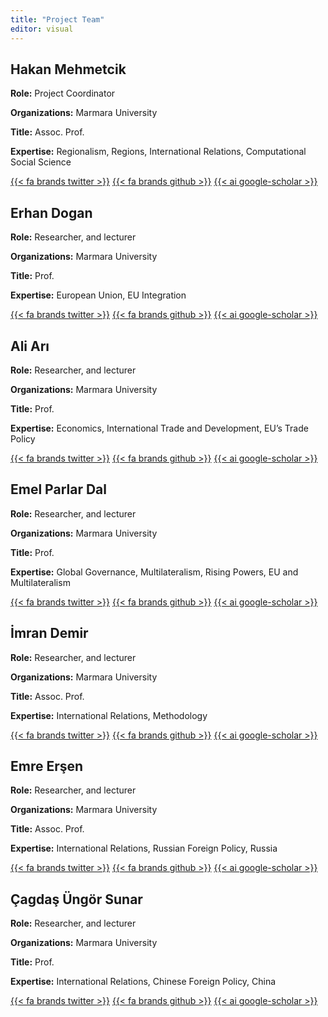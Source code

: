 ```yaml
---
title: "Project Team"
editor: visual
---
```


## Hakan Mehmetcik

**Role:** Project Coordinator

**Organizations:** Marmara University

**Title:** Assoc. Prof.

**Expertise:** Regionalism, Regions, International Relations, Computational Social Science

[{{< fa brands twitter >}}](https://twitter.com/HakanMehmetcik) [{{< fa brands github >}}](https://github.com/HakanMehmetcik) [{{< ai google-scholar >}}](https://scholar.google.com/citations?user=EP6861cAAAAJ&hl=tr&oi=ao)

## Erhan Dogan

**Role:** Researcher, and lecturer

**Organizations:** Marmara University

**Title:** Prof.

**Expertise:** European Union, EU Integration

[{{< fa brands twitter >}}]() [{{< fa brands github >}}]() [{{< ai google-scholar >}}](https://scholar.google.com/citations?user=QevK0rMAAAAJ&hl=tr&oi=ao)

## Ali Arı

**Role:** Researcher, and lecturer

**Organizations:** Marmara University

**Title:** Prof.

**Expertise:** Economics, International Trade and Development, EU's Trade Policy

[{{< fa brands twitter >}}](https://mobile.twitter.com/AAri_Marmara) [{{< fa brands github >}}]() [{{< ai google-scholar >}}](https://scholar.google.com/citations?user=HyXiKDsAAAAJ&hl=tr&oi=ao)

## Emel Parlar Dal

**Role:** Researcher, and lecturer

**Organizations:** Marmara University

**Title:** Prof.

**Expertise:** Global Governance, Multilateralism, Rising Powers, EU and Multilateralism

[{{< fa brands twitter >}}](https://mobile.twitter.com/emelparlar2) [{{< fa brands github >}}]() [{{< ai google-scholar >}}](https://scholar.google.com/citations?user=_2W8nt8AAAAJ&hl=tr&oi=ao)

## İmran Demir

**Role:** Researcher, and lecturer

**Organizations:** Marmara University

**Title:** Assoc. Prof.

**Expertise:** International Relations, Methodology

[{{< fa brands twitter >}}]() [{{< fa brands github >}}]() [{{< ai google-scholar >}}]()

## Emre Erşen

**Role:** Researcher, and lecturer

**Organizations:** Marmara University

**Title:** Assoc. Prof.

**Expertise:** International Relations, Russian Foreign Policy, Russia

[{{< fa brands twitter >}}](https://mobile.twitter.com/emreersen) [{{< fa brands github >}}]() [{{< ai google-scholar >}}](https://scholar.google.com/citations?user=UOquYBwAAAAJ&hl=tr&oi=ao)

## Çagdaş Üngör Sunar

**Role:** Researcher, and lecturer

**Organizations:** Marmara University

**Title:** Prof.

**Expertise:** International Relations, Chinese Foreign Policy, China

[{{< fa brands twitter >}}](https://mobile.twitter.com/CagdasUngor) [{{< fa brands github >}}]() [{{< ai google-scholar >}}](https://scholar.google.com/citations?user=ytQ4Yz4AAAAJ&hl=tr&oi=ao)
